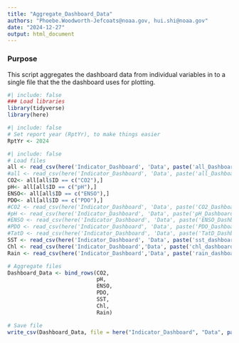 ```yaml
---
title: "Aggregate_Dashboard_Data"
authors: "Phoebe.Woodworth-Jefcoats@noaa.gov, hui.shi@noaa.gov"
date: "2024-12-27"
output: html_document
---
```


### Purpose
This script aggregates the dashboard data from individual variables in to a single 
file that the the dashboard uses for plotting.

```r
#| include: false
### Load libraries
library(tidyverse)
library(here)
```

```r
#| include: false
# Set report year (RptYr), to make things easier
RptYr <- 2024
```

```r
#| include: false
# Load files
all <- read_csv(here('Indicator_Dashboard', 'Data', paste('all_Dashboard_Data_2023.csv', sep = "")))
#all <- read_csv(here('Indicator_Dashboard', 'Data', paste('all_Dashboard_Data_', RptYr, '.csv', sep = "")))
CO2<- all[all$ID == c("CO2"),]
pH<- all[all$ID == c("pH"),]
ENSO<- all[all$ID == c("ENSO"),]
PDO<- all[all$ID == c("PDO"),]
#CO2 <- read_csv(here('Indicator_Dashboard', 'Data', paste('CO2_Dashboard_Data_', RptYr, '.csv', sep = "")))
#pH <- read_csv(here('Indicator_Dashboard', 'Data', paste('pH_Dashboard_Data_', RptYr, '.csv', sep = "")))
#ENSO <- read_csv(here('Indicator_Dashboard', 'Data', paste('ENSO_Dashboard_Data_', RptYr, '.csv', sep = "")))
#PDO <- read_csv(here('Indicator_Dashboard', 'Data', paste('PDO_Dashboard_Data_', RptYr, '.csv', sep = "")))
#TatD <- read_csv(here('Indicator_Dashboard', 'Data', paste('TatD_Dashboard_Data_', RptYr, '.csv', sep = "")))
SST <- read_csv(here('Indicator_Dashboard', 'Data', paste('sst_dashboard-MH_', RptYr, '.csv', sep = ""))) 
Chl <- read_csv(here('Indicator_Dashboard','Data', paste('chl_dashboard-MH_', RptYr, '.csv', sep = "")))
Rain <- read_csv(here('Indicator_Dashboard','Data', paste('rain_dashboard-MH_', RptYr, '.csv', sep = "")))

# Aggregate files
Dashboard_Data <- bind_rows(CO2,
                            pH,
                            ENSO,
                            PDO,
                            SST,
                            Chl,
                            Rain)

# Save file
write_csv(Dashboard_Data, file = here("Indicator_Dashboard", "Data", paste('Dashboard_Data_', RptYr, '.csv', sep = "")))
```